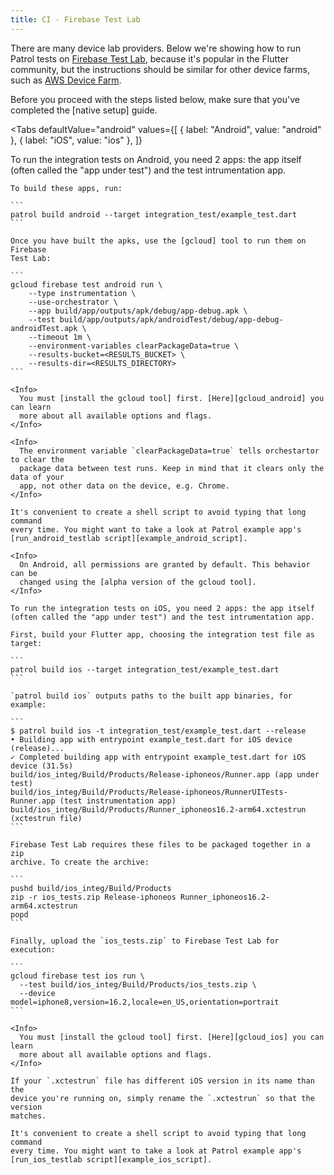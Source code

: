 ```yaml
---
title: CI - Firebase Test Lab
---
```


There are many device lab providers. Below we're showing how to run Patrol tests
on [Firebase Test Lab], because it's popular in the Flutter community, but the
instructions should be similar for other device farms, such as [AWS Device
Farm][aws_device_farm].

<Info>
  Before you proceed with the steps listed below, make sure that you've
  completed the [native setup] guide.
</Info>

<Tabs
  defaultValue="android"
  values={[
    { label: "Android", value: "android" },
    { label: "iOS", value: "ios" },
  ]}
>
  <TabItem value="android">
    To run the integration tests on Android, you need 2 apps: the app itself
    (often called the "app under test") and the test intrumentation app.

    To build these apps, run:

    ```
    patrol build android --target integration_test/example_test.dart
    ```

    Once you have built the apks, use the [gcloud] tool to run them on Firebase
    Test Lab:

    ```
    gcloud firebase test android run \
        --type instrumentation \
        --use-orchestrator \
        --app build/app/outputs/apk/debug/app-debug.apk \
        --test build/app/outputs/apk/androidTest/debug/app-debug-androidTest.apk \
        --timeout 1m \
        --environment-variables clearPackageData=true \
        --results-bucket=<RESULTS_BUCKET> \
        --results-dir=<RESULTS_DIRECTORY>
    ```

    <Info>
      You must [install the gcloud tool] first. [Here][gcloud_android] you can learn
      more about all available options and flags.
    </Info>

    <Info>
      The environment variable `clearPackageData=true` tells orchestartor to clear the
      package data between test runs. Keep in mind that it clears only the data of your
      app, not other data on the device, e.g. Chrome.
    </Info>

    It's convenient to create a shell script to avoid typing that long command
    every time. You might want to take a look at Patrol example app's
    [run_android_testlab script][example_android_script].

    <Info>
      On Android, all permissions are granted by default. This behavior can be
      changed using the [alpha version of the gcloud tool].
    </Info>

  </TabItem>
  <TabItem value="ios">

    To run the integration tests on iOS, you need 2 apps: the app itself
    (often called the "app under test") and the test intrumentation app.

    First, build your Flutter app, choosing the integration test file as target:

    ```
    patrol build ios --target integration_test/example_test.dart
    ```

    `patrol build ios` outputs paths to the built app binaries, for example:

    ```
    $ patrol build ios -t integration_test/example_test.dart --release
    • Building app with entrypoint example_test.dart for iOS device (release)...
    ✓ Completed building app with entrypoint example_test.dart for iOS device (31.5s)
    build/ios_integ/Build/Products/Release-iphoneos/Runner.app (app under test)
    build/ios_integ/Build/Products/Release-iphoneos/RunnerUITests-Runner.app (test instrumentation app)
    build/ios_integ/Build/Products/Runner_iphoneos16.2-arm64.xctestrun (xctestrun file)
    ```

    Firebase Test Lab requires these files to be packaged together in a zip
    archive. To create the archive:

    ```
    pushd build/ios_integ/Build/Products
    zip -r ios_tests.zip Release-iphoneos Runner_iphoneos16.2-arm64.xctestrun
    popd
    ```

    Finally, upload the `ios_tests.zip` to Firebase Test Lab for execution:

    ```
    gcloud firebase test ios run \
      --test build/ios_integ/Build/Products/ios_tests.zip \
      --device model=iphone8,version=16.2,locale=en_US,orientation=portrait
    ```

    <Info>
      You must [install the gcloud tool] first. [Here][gcloud_ios] you can learn
      more about all available options and flags.
    </Info>

    If your `.xctestrun` file has different iOS version in its name than the
    device you're running on, simply rename the `.xctestrun` so that the version
    matches.

    It's convenient to create a shell script to avoid typing that long command
    every time. You might want to take a look at Patrol example app's
    [run_ios_testlab script][example_ios_script].

  </TabItem>
</Tabs>

[native setup]: /getting-started
[gcloud]: https://cloud.google.com/sdk/gcloud
[example_android_script]: https://github.com/leancodepl/patrol/blob/master/dev/e2e_app/run_android_testlab
[example_ios_script]: https://github.com/leancodepl/patrol/blob/master/dev/e2e_app/run_ios_testlab
[firebase test lab]: https://firebase.google.com/products/test-lab
[aws_device_farm]: https://aws.amazon.com/device-farm
[install the gcloud tool]: https://cloud.google.com/sdk/docs/install
[gcloud_android]: https://cloud.google.com/sdk/gcloud/reference/firebase/test/android/run
[gcloud_ios]: https://cloud.google.com/sdk/gcloud/reference/firebase/test/ios/run
[alpha version of the gcloud tool]: https://cloud.google.com/sdk/gcloud/reference/alpha/firebase/test/android/run#--grant-permissions
